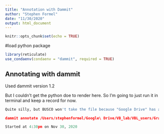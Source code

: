 ```yaml
---
title: "Annotation with Dammit"
author: "Stephen Formel"
date: "11/30/2020"
output: html_document
---
```


```r
knitr::opts_chunk$set(echo = TRUE)
```

#load python package
```r
library(reticulate)
use_condaenv(condaenv = "dammit", required = TRUE)

```

## Annotating with dammit

Used dammit version 1.2

But I couldn't get the python doe to render here.  So I'm going to just run it in terminal and keep a record for now.
```python

Quite silly, but BUSCO won't take the file because "Google Drive" has a space in it.  And I can't seem to escape out of it. So I'm running this annotation in a different folder and moving it to SF1 afterward.

dammit annotate /Users/stephenformel/Google\ Drive/VB_lab/VBL_users/Grad_Students/Steve/SF1/data/transcriptome/SF1_Trinity_24Mar2019_output/Trinity.fasta --busco-group eukaryota --n_threads 4

Started at 4:30pm on Nov 30, 2020
```

